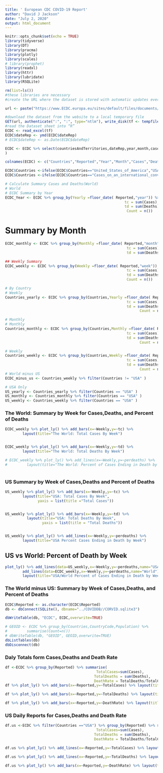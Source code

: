 ```yaml
---
title: ' European CDC COVID-19 Report'
author: "David J Jackson"
date: "July 2, 2020"
output: html_document
---
```


```r
knitr::opts_chunk$set(echo = TRUE)
library(tidyverse)
library(DT)
library(pracma)
library(plotly)
library(scales)
# library(prophet)
library(readxl)
library(httr)
library(lubridate)
library(RSQLite)
```
```r
rm(list=ls())
#these libraries are necessary
#create the URL where the dataset is stored with automatic updates every day

url <- paste("https://www.ECDC.europa.eu/sites/default/files/documents/COVID-19-geographic-disbtribution-worldwide-",format(Sys.time(), "%Y-%m-%d"), ".xlsx", sep = "")

#download the dataset from the website to a local temporary file
GET(url, authenticate(":", ":", type="ntlm"), write_disk(tf <- tempfile(fileext = ".xlsx")))
#read the Dataset sheet into “R”
ECDC <- read_excel(tf)
ECDC$dateRep <- ymd(ECDC$dateRep)
# ECDC$dateRep <- as.Date(ECDC$dateRep)

ECDC <- ECDC %>% select(countriesAndTerritories,dateRep,year,month,cases,deaths,popData2019
)

colnames(ECDC) <- c("Countries","Reported","Year","Month","Cases","Deaths","Population")  
```


```r
ECDC$Countries <-ifelse(ECDC$Countries=="United_States_of_America","USA",ECDC$Countries)
ECDC$Countries <-ifelse(ECDC$Countries=="Cases_on_an_international_conveyance_Japan","Japan",ECDC$Countries)
```

```r
# Calculate Summary Cases and Deaths(World)
# World
# ECDC Summary by Year
ECDC_Year <- ECDC %>% group_by(Yearly =floor_date( Reported,"year")) %>% summarise(
                                                       tc = sum(Cases),
                                                       td = sum(Deaths),                                                                                   #  perdeaths = td/tc,
                                                        Count = n())
```

# Summary by Month

```r
ECDC_monthly <- ECDC %>% group_by(Monthly =floor_date( Reported,"month")) %>%                                                              summarise(
                                                        tc = sum(Cases),
                                                        td = sum(Deaths),                                                         Count = n())

## Weekly Summary
ECDC_weekly <- ECDC %>% group_by(Weekly =floor_date( Reported,"week")) %>% summarise(
                                                        tc = sum(Cases),
                                                        td = sum(Deaths),                                                                 perdeaths = td/tc,
                                                        Count = n())
```

```r
# By Country
# Weekly
Countries_yearly <- ECDC %>% group_by(Countries,Yearly =floor_date( Reported,"year")) %>% summarise(
                                                        tc = sum(Cases),
                                                        td = sum(Deaths),                                                                 perdeaths = td/tc,
                                                              Count = n())

# Monthly
# Monthly
Countries_monthly <- ECDC %>% group_by(Countries,Monthly =floor_date( Reported,"month")) %>% summarise(
                                                        tc = sum(Cases),
                                                        td = sum(Deaths),                                                                 perdeaths = td/tc,
                                                              Count = n())

# Weekly
Countries_weekly <- ECDC %>% group_by(Countries,Weekly =floor_date( Reported,"week")) %>% summarise(
                                                        tc = sum(Cases),
                                                        td = sum(Deaths),                                                                 perdeaths = td/tc,
                                                              Count = n())
# World minus US
ECDC_minus_us <- Countries_weekly %>% filter(Countries != "USA" )

# USA Only
US_yearly <- Countries_yearly %>% filter(Countries == "USA" )
US_monthly <- Countries_monthly %>% filter(Countries == "USA" )
US_weekly <- Countries_weekly %>% filter(Countries == "USA" )
```

### The World: Summary by Week for Cases,Deaths, and Percent of Deaths

```r
ECDC_weekly %>% plot_ly() %>% add_bars(x=~Weekly,y=~tc) %>% 
        layout(title="The World: Total Cases By Week")


ECDC_weekly %>% plot_ly() %>% add_bars(x=~Weekly,y=~td) %>% 
        layout(title="The World: Total Deaths By Week")

# ECDC_weekly %>% plot_ly() %>% add_lines(x=~Weekly,y=~perdeaths) %>% 
#         layout(title="The World: Percent of Cases Ending in Death by Week") 
      
```

### US Summary by Week of Cases,Deaths and Percent of Deaths

```r

US_weekly %>% plot_ly() %>% add_bars(x=~Weekly,y=~tc) %>% 
        layout(title="USA: Total Cases By Week",
               yaxis = list(title ="Total Cases"))


US_weekly %>% plot_ly() %>% add_bars(x=~Weekly,y=~td) %>% 
          layout(title="USA: Total Deaths By Week",
                 yaxis = list(title = "Total Deaths"))


US_weekly %>% plot_ly() %>% add_lines(x=~Weekly,y=~perdeaths) %>% 
        layout(title="USA Percent Cases Ending in Death by Week")
```

## US vs World: Percent of Death by Week

```r
plot_ly() %>% add_lines(data=US_weekly,x=~Weekly,y=~perdeaths,name="USA") %>% 
        add_lines(data=ECDC_weekly,x=~Weekly,y=~perdeaths,name="World") %>%
        layout(title="USA/World Percent of Cases Ending in Death by Week")
```

### The World minus US: Summary by Week of Cases,Deaths, and Percent of Deaths

```r

ECDC$Reported <- as.character(ECDC$Reported)
db <- dbConnect(SQLite(), dbname="../COVIDDB//CORVID.sqlite3")
```
```r
dbWriteTable(db, "ECDC", ECDC,overwrite=TRUE)
```
```r
# GEOID <- ECDC %>% group_by(Countries,CountryCode,Population) %>% 
#         summarise(Count=n())
# dbWriteTable(db, "GEOID", GEOID,overwrite=TRUE)
dbListTables(db)
dbDisconnect(db)
```

### Daly Totals form Cases,Deaths and Death Rate

```r
df <-ECDC %>% group_by(Reported) %>% summarise(
                                          TotalCases=sum(Cases),
                                         TotalDeaths = sum(Deaths),
                                         DeathRate = TotalDeaths/TotalCases)
df %>% plot_ly() %>% add_bars(x=~Reported,y=~TotalCases) %>% layout(title="Total Confrimed Cases by Day")

df %>% plot_ly() %>% add_bars(x=~Reported,y=~TotalDeaths) %>% layout(title="Total Confrimed Deaths by Day")

df %>% plot_ly() %>% add_bars(x=~Reported,y=~DeathRate) %>% layout(title="Total Confrimed Deaths by Day")
```

### US Daily Reports for Cases,Deaths and Death Rate

```r

df.us <-ECDC %>% filter(Countries =="USA") %>% group_by(Reported) %>% summarise(
                                          TotalCases=sum(Cases),
                                         TotalDeaths = sum(Deaths),
                                         DeathRate = TotalDeaths/TotalCases)

df.us %>% plot_ly() %>% add_lines(x=~Reported,y=~TotalCases) %>% layout(title="US Total Confirmed Cases by Day")

df.us %>% plot_ly() %>% add_lines(x=~Reported,y=~TotalDeaths) %>% layout(title="US Total Confirmed Deaths by Day")

df.us %>% plot_ly() %>% add_bars(x=~Reported,y=~DeathRate) %>% layout(title="US Death Rate (as Percentage) by Day")
```
